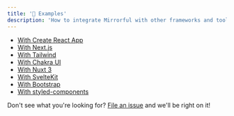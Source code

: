 ```yaml
---
title: '📁 Examples'
description: 'How to integrate Mirrorful with other frameworks and tools.'
---
```


- [With Create React App](https://github.com/Mirrorful/mirrorful/tree/main/examples/create-react-app)
- [With Next.js](https://github.com/Mirrorful/mirrorful/tree/main/examples/with-chakra-ui)
- [With Tailwind](https://github.com/Mirrorful/mirrorful/tree/main/examples/tailwind-next)
- [With Chakra UI](https://github.com/Mirrorful/mirrorful/tree/main/examples/with-chakra-ui)
- [With Nuxt 3](https://github.com/Mirrorful/mirrorful/tree/main/examples/nuxt-3)
- [With SvelteKit](https://github.com/Mirrorful/mirrorful/tree/main/examples/sveltekit)
- [With Bootstrap](https://github.com/Mirrorful/mirrorful/tree/main/examples/bootstrap-next)
- [With styled-components](https://github.com/Mirrorful/mirrorful/tree/main/examples/with-styled-components)

Don't see what you're looking for? [File an issue](https://github.com/Mirrorful/mirrorful/issues) and we'll be right on it!
